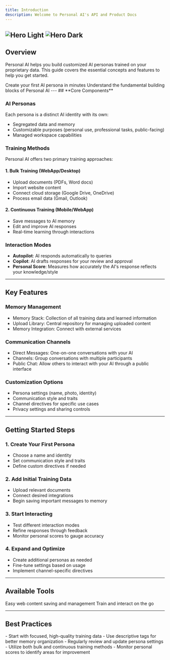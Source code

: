 ```yaml
---
title: Introduction
description: Welcome to Personal AI's API and Product Docs
---
```


<img
  className="block dark:hidden"
  src="/images/hero.png"
  alt="Hero Light"
/>
<img
  className="hidden dark:block"
  src="/images/hero.png"
  alt="Hero Dark"
/>
---
## Overview

Personal AI helps you build customized AI personas trained on your proprietary data. This guide covers the essential concepts and features to help you get started.

<CardGroup cols={2}>
  <Card
    title="Quick Start Guide"
    icon="rocket"
    href="/tips-and-tricks/tagging-files"
  >
    Create your first AI persona in minutes
  </Card>
  <Card
    title="Core Concepts"
    icon="book"
    href="/training/memory-upload"
  >
    Understand the fundamental building blocks of Personal AI
  </Card>
</CardGroup>
---
## **Core Components**

### **AI Personas**
Each persona is a distinct AI identity with its own:
- Segregated data and memory
- Customizable purposes (personal use, professional tasks, public-facing)
- Managed workspace capabilities

### **Training Methods**
Personal AI offers two primary training approaches:

#### **1. Bulk Training (WebApp/Desktop)**
- Upload documents (PDFs, Word docs)
- Import website content
- Connect cloud storage (Google Drive, OneDrive)
- Process email data (Gmail, Outlook)

#### **2. Continuous Training (Mobile/WebApp)**
- Save messages to AI memory
- Edit and improve AI responses
- Real-time learning through interactions

### **Interaction Modes**
- **Autopilot**: AI responds automatically to queries
- **Copilot**: AI drafts responses for your review and approval
- **Personal Score**: Measures how accurately the AI's response reflects your knowledge/style
---
## **Key Features**

### **Memory Management**
- Memory Stack: Collection of all training data and learned information
- Upload Library: Central repository for managing uploaded content
- Memory Integration: Connect with external services 

### **Communication Channels**
- Direct Messages: One-on-one conversations with your AI
- Channels: Group conversations with multiple participants
- Public Chat: Allow others to interact with your AI through a public interface

### **Customization Options**
- Persona settings (name, photo, identity)
- Communication style and traits
- Channel directives for specific use cases
- Privacy settings and sharing controls
---
## Getting Started Steps

### **1. Create Your First Persona**
- Choose a name and identity
- Set communication style and traits
- Define custom directives if needed

### **2. Add Initial Training Data**
- Upload relevant documents
- Connect desired integrations
- Begin saving important messages to memory

### **3. Start Interacting**
- Test different interaction modes
- Refine responses through feedback
- Monitor personal scores to gauge accuracy

### **4. Expand and Optimize**
- Create additional personas as needed
- Fine-tune settings based on usage
- Implement channel-specific directives
---
## Available Tools

<CardGroup cols={2}>
  <Card
    title="Chrome Extension"
    icon="chrome"
    href="https://personal.ai/chrome"
  >
    Easy web content saving and management
  </Card>
  <Card
    title="Mobile App"
    icon="mobile"
    href="https://personal.ai/ios"
  >
    Train and interact on the go
  </Card>
</CardGroup>

---
## Best Practices

<CardGroup cols={1}>
  <Card
    title="Optimization Guidelines"
    icon="stars"
    href=""
  >
    - Start with focused, high-quality training data
    - Use descriptive tags for better memory organization
    - Regularly review and update persona settings
    - Utilize both bulk and continuous training methods
    - Monitor personal scores to identify areas for improvement
  </Card>
</CardGroup>
